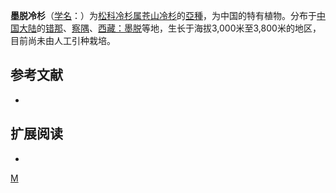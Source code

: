 {{Infraspeciesbox
| genus = Abies
| species = delavayi
| supspecies = motuoensis
| authority = (C.Y.Cheng, W.C.Cheng & L.K.Fu) Silba
}}

'''墨脱冷杉'''（[[学名|学名]]：{{lang|la|'''''Abies delavayi'' sp. ''motuoensis'''''}}）为[[松科|松科]][[冷杉属|冷杉属]][[苍山冷杉|苍山冷杉]]的[[亞種|亞種]]，为中国的特有植物。分布于[[中国大陆|中国大陆]]的[[错那|错那]]、[[察隅|察隅]]、[[西藏：墨脱|西藏：墨脱]]等地，生长于海拔3,000米至3,800米的地区，目前尚未由人工引种栽培。

== 参考文献 ==
{{refbegin}}
* {{CPNI| zh=墨脱冷杉 | id=046-47498 | binomial=Abies delavayi | authority=W. C. Cheng & L. K. Fu | var=motuoensis | accessdate=2013-01-18}}
{{refend}}

== 扩展阅读 ==
{{refbegin}}
* {{wikispecies-inline|Abies delavayi var. motuoensis|墨脱冷杉}}
{{refend}}
{{Taxonbar}}

[[Category:冷杉属|M]]